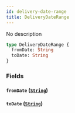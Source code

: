 ```yaml
---
id: delivery-date-range
title: DeliveryDateRange
---
```


No description

```graphql
type DeliveryDateRange {
  fromDate: String
  toDate: String
}
```

### Fields

#### `fromDate` ([`String`](/docs/schema/scalars/string))

#### `toDate` ([`String`](/docs/schema/scalars/string))
